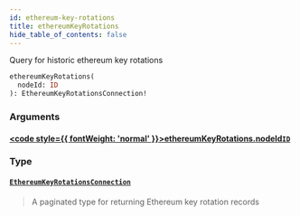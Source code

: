 ```yaml
---
id: ethereum-key-rotations
title: ethereumKeyRotations
hide_table_of_contents: false
---
```








Query for historic ethereum key rotations

```graphql
ethereumKeyRotations(
  nodeId: ID
): EthereumKeyRotationsConnection!
```


### Arguments

#### [<code style={{ fontWeight: 'normal' }}>ethereumKeyRotations.<b>nodeId</b></code>](#)<Bullet />[`ID`](/testnet/api/graphql/scalars/id) <Badge class="secondary" text="scalar"/>
> 
> 

### Type

#### [`EthereumKeyRotationsConnection`](/testnet/api/graphql/objects/ethereum-key-rotations-connection) <Badge class="secondary" text="object"/>
> A paginated type for returning Ethereum key rotation records
> 





